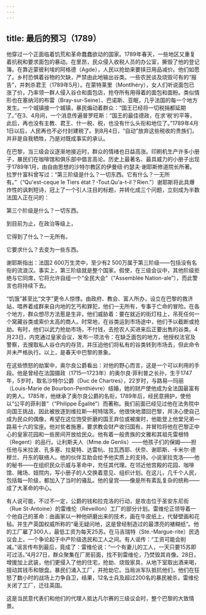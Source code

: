 ```yaml
---
---
---
```

title: 最后的预习（1789）
---




他穿过一个正面临着饥荒和革命蠢蠢欲动的国家。1789年春天，一些地区又重复着抗税和要求面包的暴动。在里昂，民众侵入收税人员的办公室，撕毁了他的登记簿。在靠近蒙彼利埃的阿格德（Agde），人民以抢劫来要挟日用品减价。他们如愿了。乡村恐惧着谷物的欠缺，严禁由此地输出谷类。一些农民谈及烧毁可有的“报告”，并刺杀君王（1789年5月）。在蒙特莱里（Montlhéry），女人们听说面包已涨了价，乃率领一群人侵入谷仓和面包店，抢夺所有用得着的面包和面粉。类似情形也在塞纳河的布雷（Bray-sur-Seine）、巴诺斯、亚眠，几乎法国的每一个地方发生。一个城镇接一个城镇，暴民煽动着群众：“国王已经将一切税捐都延期了。”在3、4月间，一个消息传遍普罗旺斯：“国王的最佳德政，在求‘税’的平等，此后，再也没有主教、君王、什一税、税，也没有什么头衔和地位了。”1789年4月1日以后，人民再也不必付封建税了。到8月4日，“自动”放弃这些税收的贵族们，并非是自我牺牲，乃是对既成事实的承认。

在巴黎，当三级会议逐渐地接近时，群众的情绪也日益高涨。印刷机生产许多小册子，暴民们在咖啡馆和俱乐部中倡言高论。历史上最著名、最具威力的小册子出现于1789年1月，由自由思想的沙特尔教区的伊曼纽·约瑟夫·谢耶斯修道院长所著。拉罗什富科曾写过：“第三阶级是什么？一切东西。它有什么？一无所有。”（“Qu'est-ceque le Tiers état？-Tout.Qu'a-t-il？Rien.”）谢耶斯将此具爆炸性的讽刺短诗，冠上了一个引人注目的标题，并转化成三个问题，立刻成为半数法国人正在问的：

第三个阶级是什么？一切东西。

到目前为止，在政治等级上，

它得到了什么？一无所有。

它要求什么？去变为一些东西。



谢耶斯指出：法国2 600万生灵中，至少有2 500万属于第三阶级——包括没有名衔的流浪汉。事实上，第三阶级就是整个国家。假使，在三级会议中，其他阶级拒绝与它同席，它将允许自组一个“全民大会”（“Assemblée Nation-ale”），而此警言也将持续下去。

“饥饿”甚至比“文字”更令人惊悸。由政府、教会、富人所办，设立在巴黎的救济站，喂养着成群来自内地的乞丐和罪犯，他们一无所有，专事于亡命的冒险。在各个地方，群众想尽方法惹是生非，他们威胁着：要在就近的街灯柱上，吊死任何一个窝藏谷类或索价太高的商人。时常地，在谷类运到市场途中，他们予以截断或抢劫。有时，他们以武力抢劫市场，不付钱，去抢农人买进来后正要出售的谷类。4月23日，内克通过皇家会议，发布一项法令：在缺乏面包的地方，他授权法官及警察，去搜取私人谷仓内的存货，并压迫他们将私有的谷类转到市场去，但此命令并未严格执行。以上，是春天中巴黎的景象。

在这些愤怒的劫案中，奥尔良公爵看出：对他的野心而言，这是一个可以利用的手段。他是曾经在法国摄政（1715—1723年）的奥尔良·菲利普之长孙，生于1747年，5岁时，取名沙特尔公爵（Duc de Chartres），22岁时，与路易—玛丽（Louis-Marie de Bourbon-Penthiévre）结婚，她的财产使他成为全法国最富有的男人。1785年，他继承了奥尔良公爵的名衔，1789年后，经民意拥护，使他以“公平的菲利普”（“Philippe Ëgalité”）而著称。我们前面已经见过他在法务院中向国王挑战，因此被放逐到维拉斯—柯特瑞茨。他很快地潜回巴黎，并决心使自己成为民众的偶像，希望在这位饱受折磨的国王弃位或被废时，他能登上他堂兄弟—路易十六的宝座。他对贫者施惠，要求教会财产收归国有，并冒险将他在巴黎正中心的皇家花园和一些房间开放给民众。他有着一般贵族的文雅和其祖先雷根特（Regent）的品行。让利斯夫人（Mme.de Genlis）——他孩子们的保姆——担任他与米拉波、孔多塞、拉斐特、达雷杭、拉瓦西耶、伏奈、谢耶斯、卡米尔·德穆兰、丹东的联络人。他的伙伴互助会给予他实质上的支持。小说家拉克洛——他的秘书——在组织民众示威与革命中，充任其代理。在邻近他宫殿的花园、咖啡馆、赌场、妓院内，写小册子的人交换着意见、组织计划。在这儿，几千个人民，包括每一阶级，都加入了当时的骚乱。他的皇宫——像是所有紊乱复杂的统称——成了大革命的中心。

有人说可能，不过不一定，公爵的钱和拉克洛的行动，是攻击位于圣安东尼街（Rue St-Antoine）的雷维伦（Réveillon）工厂的部分计划。雷维伦正领导着一个他自己的革命：由画家以一种他研磨出来的技术，画在牛皮纸上，代替壁画和花毡。并生产英国权威所称的“毫无疑问地，这是曾经制造过的最漂亮的裱糊纸”。他的工厂雇了300人，最低工资为每天25苏。在马吉瑞特（Ste.-Margue-rite）民选议会上，一个争论起于中产阶级选民和工人之间。有人谣传：“工资可能会削减。”谣言传布到最后，竟成了：雷维伦说：“一个有妻儿的工人，一天只要15苏即可过活。”4月27日，群众聚集在厂房前面，找不到雷维伦，乃焚毁其肖像。28日，增援加上武装，他们更侵入了他的住宅，抢劫、烧毁家具，从地下室取出酒来喝，擅动其钱币和银盘。暴民们涌入工厂，并抢劫它。当局派军队抵抗他们，他们在狂怒了数小时的战场上力争自卫，结果，12名士兵及超过200名的暴民被杀，雷维伦关闭了工厂，迁往英国。

这是当民意代表们和他们的代理人抵达凡尔赛的三级议会时，整个巴黎的大致情景。